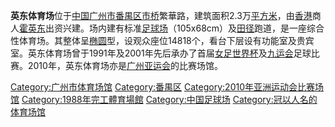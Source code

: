{{Infobox Stadium
|       stadium_name = 英东体育场<br>Henry Fok Stadium
|           nickname =
|              image = 
|           fullname = 
|           location = {{CHN}}[[广州市|广州市]][[番禺区|番禺区]][[市桥|市桥]]繁華路
|              built = 1986年11月
|             opened = 1988年3月
|          renovated = 
|             closed =
|         demolished = 
|              owner = 广州市体育局
|           operator = 
|            surface = [[草地|草地]]
|  construction_cost = [[人民币|人民币]]￥522万元
|          architect = 
|            tenants = 
|   seating_capacity = <center>14,818（全坐席）
|}}
'''英东体育场'''位于[[中国|中国]][[广州市|广州市]][[番禺区|番禺区]][[市桥|市桥]]繁華路，建筑面积2.3万[[平方米|平方米]]，由[[香港|香港]]商人[[霍英东|霍英东]]出资兴建。场内建有标准[[足球场|足球场]]（105x68cm）及[[田径|田径]]跑道，是一座综合性体育场。其整体呈[[椭圆|椭圆]]型，设观众座位14818个，看台下层设有功能室及贵宾室。英东体育场曾于1991年及2001年先后承办了首届[[1991年女子世界杯足球赛|女足世界杯]]及[[中华人民共和国第九届运动会|九运会]]足球比赛。2010年，英东体育场亦是[[广州亚运会|广州亚运会]]的比赛场馆。

{{Gymnasium-stub}}

{{coord|22|56|45.27|N|113|21|08.15|E|display=title|region:CH_type}} 

[[Category:广州市体育场馆|Category:广州市体育场馆]]
[[Category:番禺区|Category:番禺区]]
[[Category:2010年亚洲运动会比赛场馆|Category:2010年亚洲运动会比赛场馆]]
[[Category:1988年完工體育場館|Category:1988年完工體育場館]]
[[Category:中国足球场|Category:中国足球场]]
[[Category:冠以人名的体育场馆|Category:冠以人名的体育场馆]]